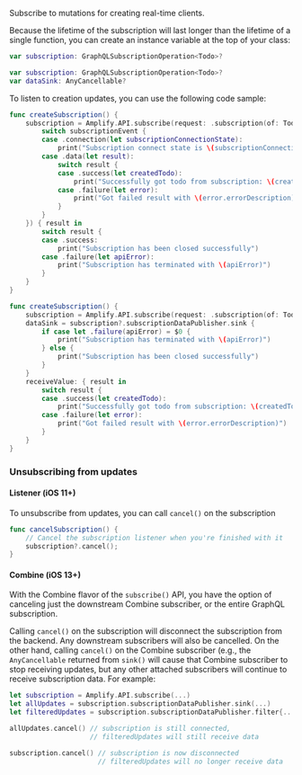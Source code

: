 Subscribe to mutations for creating real-time clients.

Because the lifetime of the subscription will last longer than the lifetime of a single function, you can create an instance variable at the top of your class:

<BlockSwitcher>

<CodeBlock name="Listener (iOS 11+)">

```swift
var subscription: GraphQLSubscriptionOperation<Todo>?
```

</CodeBlock>

<CodeBlock name="Combine (iOS 13+)">

```swift
var subscription: GraphQLSubscriptionOperation<Todo>?
var dataSink: AnyCancellable?
```

</CodeBlock>

</BlockSwitcher>


To listen to creation updates, you can use the following code sample:

<BlockSwitcher>

<CodeBlock name="Listener (iOS 11+)">

```swift
func createSubscription() {
    subscription = Amplify.API.subscribe(request: .subscription(of: Todo.self, type: .onCreate), valueListener: { (subscriptionEvent) in
        switch subscriptionEvent {
        case .connection(let subscriptionConnectionState):
            print("Subscription connect state is \(subscriptionConnectionState)")
        case .data(let result):
            switch result {
            case .success(let createdTodo):
                print("Successfully got todo from subscription: \(createdTodo)")
            case .failure(let error):
                print("Got failed result with \(error.errorDescription)")
            }
        }
    }) { result in
        switch result {
        case .success:
            print("Subscription has been closed successfully")
        case .failure(let apiError):
            print("Subscription has terminated with \(apiError)")
        }
    }
}
```
</CodeBlock>

<CodeBlock name="Combine (iOS 13+)">

```swift
func createSubscription() {
    subscription = Amplify.API.subscribe(request: .subscription(of: Todo.self, type: .onCreate))
    dataSink = subscription?.subscriptionDataPublisher.sink {
        if case let .failure(apiError) = $0 {
            print("Subscription has terminated with \(apiError)")
        } else {
            print("Subscription has been closed successfully")
        }
    }
    receiveValue: { result in
        switch result {
        case .success(let createdTodo):
            print("Successfully got todo from subscription: \(createdTodo)")
        case .failure(let error):
            print("Got failed result with \(error.errorDescription)")
        }
    }
}
```

</CodeBlock>

</BlockSwitcher>

### Unsubscribing from updates

#### Listener (iOS 11+)

To unsubscribe from updates, you can call `cancel()` on the subscription

```swift
func cancelSubscription() {
    // Cancel the subscription listener when you're finished with it
    subscription?.cancel();
}
```

#### Combine (iOS 13+)

With the Combine flavor of the `subscribe()` API, you have the option of canceling just the downstream Combine subscriber, or the entire GraphQL subscription.

Calling `cancel()` on the subscription will disconnect the subscription from the backend. Any downstream subscribers will also be cancelled. On the other hand, calling `cancel()` on the Combine subscriber (e.g., the `AnyCancellable` returned from `sink()` will cause that Combine subscriber to stop receiving updates, but any other attached subscribers will continue to receive subscription data. For example:

```swift
let subscription = Amplify.API.subscribe(...)
let allUpdates = subscription.subscriptionDataPublisher.sink(...)
let filteredUpdates = subscription.subscriptionDataPublisher.filter{...}.sink(...)

allUpdates.cancel() // subscription is still connected,
                    // filteredUpdates will still receive data

subscription.cancel() // subscription is now disconnected
                      // filteredUpdates will no longer receive data
```
